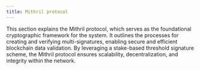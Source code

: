 ```yaml
---
title: Mithril protocol
---
```



This section explains the Mithril protocol, which serves as the foundational cryptographic framework for the system. It outlines the processes for creating and verifying multi-signatures, enabling secure and efficient blockchain data validation. By leveraging a stake-based threshold signature scheme, the Mithril protocol ensures scalability, decentralization, and integrity within the network.

<DocCardList />
